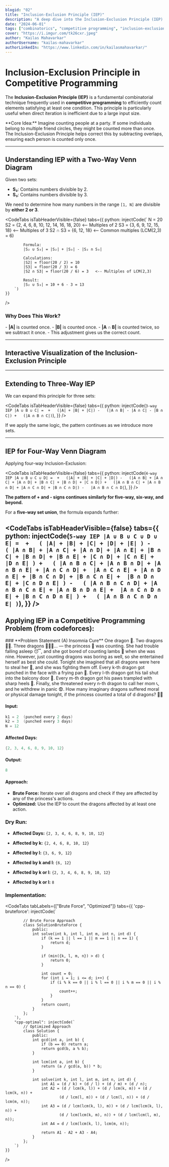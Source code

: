 ```yaml
---
blogid: "02"
title: "Inclusion-Exclusion Principle (IEP)"
description: "A deep dive into the Inclusion-Exclusion Principle (IEP) in competitive programming with examples of 2-way, 3-way, and 4-way applications."
date: "2024-06-01"
tags: ["combinatorics", "competitive programming", "inclusion-exclusion"]
cover: "https://i.imgur.com/tk26cxr.jpeg"
author: "Kailas Mahavarkar"
authorUsername: "kailas-mahavarkar"
authorLinkedIn: "https://www.linkedin.com/in/kailasmahavarkar/"
---
```



# Inclusion-Exclusion Principle in Competitive Programming

The **Inclusion-Exclusion Principle (IEP)** is a fundamental combinatorial technique frequently used in **competitive programming** to efficiently count elements satisfying at least one condition. This principle is particularly useful when direct iteration is inefficient due to a large input size.

<Notation type="box" color="red">
	**Core Idea:** Imagine counting people at a party. If some individuals belong to multiple friend
	circles, they might be counted more than once. The Inclusion-Exclusion Principle helps correct
	this by subtracting overlaps, ensuring each person is counted only once.
</Notation>

---

## Understanding IEP with a Two-Way Venn Diagram

Given two sets:

- **S₂**: Contains numbers divisible by 2.
- **S₃**: Contains numbers divisible by 3.

We need to determine how many numbers in the range `[1, N]` are divisible by **either 2 or 3**.

<CodeTabs
    isTabHeaderVisible={false}
    tabs={{
        python: injectCode(`
            N = 20
            S2 = {2, 4,  6,  8, 10, 12, 14, 16, 18, 20}   <-- Multiples of 2
            S3 = {3, 6,  9, 12, 15, 18}                   <-- Multiples of 3
            S2 ∩ S3 = {6, 12, 18}                         <-- Common multiples (LCM(2,3) = 6)

            Formula:
            |S₂ ∪ S₃| = |S₂| + |S₃| - |S₂ ∩ S₃|

            Calculations:
            |S2| = floor(20 / 2) = 10
            |S3| = floor(20 / 3) = 6
            |S2 ∩ S3| = floor(20 / 6) = 3   <-- Multiples of LCM(2,3)

            Result:
            |S₂ ∪ S₃| = 10 + 6 - 3 = 13
        `)
    }}

/>

### Why Does This Work?

<SingleImg shouldContain width="50%" src="https://i.imgur.com/XUwAeoo.png" />- **|A|** is counted
once. - **|B|** is counted once. - **|A ∩ B|** is counted twice, so we subtract it once. - This
adjustment gives us the correct count.

---

## Interactive Visualization of the Inclusion-Exclusion Principle

<IEPVisualization client:load="true" />

---

## **Extending to Three-Way IEP**

We can expand this principle for three sets:

<CodeTabs
	isTabHeaderVisible={false}
	tabs={{
		python: injectCode(`
        3-way IEP |A ∪ B ∪ C| = 
            +   (|A| + |B| + |C|)
            -   (|A ∩ B| - |A ∩ C| - |B ∩ C|)
            +   (|A ∩ B ∩ C|)
        `),
	}}
/>


If we apply the same logic, the pattern continues as we introduce more sets.

---

## **IEP for Four-Way Venn Diagram**

<SingleImg class="bg-white" shouldContain src="https://i.imgur.com/ZPm6qJO.png" />

Applying four-way Inclusion-Exclusion:

<CodeTabs
	isTabHeaderVisible={false}
	tabs={{
		python: injectCode(`
        4-way IEP |A ∪ B ∪ C ∪ D| = 
            +   (|A| + |B| + |C| + |D|)
            -   (|A ∩ B| + |A ∩ C| + |A ∩ D| + |B ∩ C| + |B ∩ D| + |C ∩ D|)
            +   (|A ∩ B ∩ C| + |A ∩ B ∩ D| + |A ∩ C ∩ D| + |B ∩ C ∩ D|)
            -   |A ∩ B ∩ C ∩ D|
        `),
	}}
/>

**The pattern of + and - signs continues similarly for five-way, six-way, and beyond.**

For a **five-way set union**, the formula expands further:

<CodeTabs
	isTabHeaderVisible={false}
	tabs={{
		python: injectCode(`
        5-way IEP |A ∪ B ∪ C ∪ D ∪ E| = 
            +   (
                    |A| + |B| + |C| + |D| + |E|
                )
            -   (
                    |A ∩ B| + |A ∩ C| + |A ∩ D| + |A ∩ E| +
                    |B ∩ C| + |B ∩ D| + |B ∩ E| + |C ∩ D| +
                    |C ∩ E| + |D ∩ E|
                )
            +   (
                    |A ∩ B ∩ C| + |A ∩ B ∩ D| + |A ∩ B ∩ E| + |A ∩ C ∩ D| + 
                    |A ∩ C ∩ E| + |A ∩ D ∩ E| + |B ∩ C ∩ D| + |B ∩ C ∩ E| + 
                    |B ∩ D ∩ E| + |C ∩ D ∩ E|
                )
            -   (
                    |A ∩ B ∩ C ∩ D| + |A ∩ B ∩ C ∩ E| + |A ∩ B ∩ D ∩ E| + 
                    |A ∩ C ∩ D ∩ E| + |B ∩ C ∩ D ∩ E|
                )
            +   (
                    |A ∩ B ∩ C ∩ D ∩ E|
                )
        `),
	}}
/>
---

## Applying IEP in a Competitive Programming Problem (from codeforces):

<Paper>
	### **Problem Statement (A) Insomnia Cure** One dragon 🐉. Two dragons 🐉🐉. Three dragons
	🐉🐉🐉... — the princess 👸 was counting. She had trouble falling asleep 😴, and she got bored
	of counting lambs 🐑 when she was nine. However, just counting dragons was boring as well, so
	she entertained herself as best she could. Tonight she imagined that all dragons were here to
	steal her 🏰, and she was fighting them off. Every k-th dragon got punched in the face with a
	frying pan 🍳. Every l-th dragon got his tail shut into the balcony door 🚪. Every m-th dragon
	got his paws trampled with sharp heels 👠. Finally, she threatened every n-th dragon to call her
	mom 📞, and he withdrew in panic 😨. How many imaginary dragons suffered moral or physical
	damage tonight, if the princess counted a total of d dragons? 🐉💥
</Paper>

#### **Input:**

```cpp
k1 = 2  (punched every 2 days)
k2 = 3  (punched every 3 days)
N = 12
```

#### **Affected Days:**

```cpp
{2, 3, 4, 6, 8, 9, 10, 12}
```

#### **Output:**

```cpp
8
```

#### **Approach:**

- **Brute Force:** Iterate over all dragons and check if they are affected by any of the princess's actions.
- **Optimized:** Use the IEP to count the dragons affected by at least one action.

### **Dry Run:**

- **Affected Days:** `{2, 3, 4, 6, 8, 9, 10, 12}`
- **Affected by k:** `{2, 4, 6, 8, 10, 12}`
- **Affected by l:** `{3, 6, 9, 12}`

- **Affected by k and l:** `{6, 12}`
- **Affected by k or l:** `{2, 3, 4, 6, 8, 9, 10, 12}`
- **Affected by k or l:** `8`

### **Implementation:**

<CodeTabs
    tabLabels={["Brute Force", "Optimized"]}
    tabs={{
        'cpp-bruteforce': injectCode(`

            // Brute Force Approach
            class SolutionBruteForce {
                public:
                int solve(int k, int l, int m, int n, int d) {
                    if (k == 1 || l == 1 || m == 1 || n == 1) {
                        return d;
                    }

                    if (min({k, l, m, n}) > d) {
                        return 0;
                    }

                    int count = 0;
                    for (int i = 1; i <= d; i++) {
                        if (i % k == 0 || i % l == 0 || i % m == 0 || i % n == 0) {
                            count++;
                        }
                    }
                    return count;
                }
            };
        `),
        "cpp-optimal": injectCode(`
            // Optimized Approach
            class Solution {
                public:
                int gcd(int a, int b) {
                    if (b == 0) return a;
                    return gcd(b, a % b);
                }

                int lcm(int a, int b) {
                    return (a / gcd(a, b)) * b;
                }

                int solve(int k, int l, int m, int n, int d) {
                    int A1 = (d / k) + (d / l) + (d / m) + (d / n);
                    int A2 = (d / lcm(k, l)) + (d / lcm(k, m)) + (d / lcm(k, n)) +
                            (d / lcm(l, m)) + (d / lcm(l, n)) + (d / lcm(m, n));
                    int A3 = (d / lcm(lcm(k, l), m)) + (d / lcm(lcm(k, l), n)) +
                            (d / lcm(lcm(k, m), n)) + (d / lcm(lcm(l, m), n));
                    int A4 = d / lcm(lcm(k, l), lcm(m, n));

                    return A1 - A2 + A3 - A4;
                }
            };
        `)
    }}

/>
